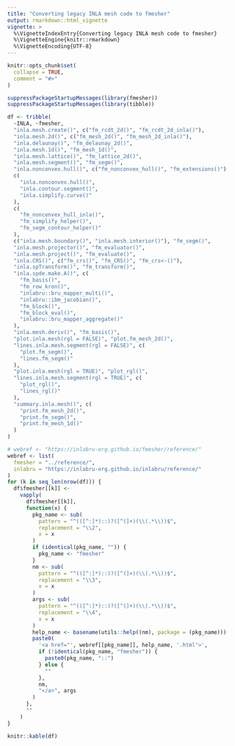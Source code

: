 ```yaml
---
title: "Converting legacy INLA mesh code to fmesher"
output: rmarkdown::html_vignette
vignette: >
  %\VignetteIndexEntry{Converting legacy INLA mesh code to fmesher}
  %\VignetteEngine{knitr::rmarkdown}
  %\VignetteEncoding{UTF-8}
---
```


```r
knitr::opts_chunk$set(
  collapse = TRUE,
  comment = "#>"
)
```

```r
suppressPackageStartupMessages(library(fmesher))
suppressPackageStartupMessages(library(tibble))
```

```r
df <- tribble(
  ~INLA, ~fmesher,
  "inla.mesh.create()", c("fm_rcdt_2d()", "fm_rcdt_2d_inla()"),
  "inla.mesh.2d()", c("fm_mesh_2d()", "fm_mesh_2d_inla()"),
  "inla.delaunay()", "fm_delaunay_2d()",
  "inla.mesh.1d()", "fm_mesh_1d()",
  "inla.mesh.lattice()", "fm_lattice_2d()",
  "inla.mesh.segment()", "fm_segm()",
  "inla.nonconvex.hull()", c("fm_nonconvex_hull()", "fm_extensions()"),
  c(
    "inla.nonconvex.hull()",
    "inla.contour.segment()",
    "inla.simplify.curve()"
  ),
  c(
    "fm_nonconvex_hull_inla()",
    "fm_simplify_helper()",
    "fm_segm_contour_helper()"
  ),
  c("inla.mesh.boundary()", "inla.mesh.interior()"), "fm_segm()",
  "inla.mesh.projector()", "fm_evaluator()",
  "inla.mesh.project()", "fm_evaluate()",
  "inla.CRS()", c("fm_crs()", "fm_CRS()", "fm_crs<-()"),
  "inla.spTransform()", "fm_transform()",
  "inla.spde.make.A()", c(
    "fm_basis()",
    "fm_row_kron()",
    "inlabru::bru_mapper_multi()",
    "inlabru::ibm_jacobian()",
    "fm_block()",
    "fm_block_eval()",
    "inlabru::bru_mapper_aggregate()"
  ),
  "inla.mesh.deriv()", "fm_basis()",
  "plot.inla.mesh(rgl = FALSE)", "plot.fm_mesh_2d()",
  "lines.inla.mesh.segment(rgl = FALSE)", c(
    "plot.fm_segm()",
    "lines.fm_segm()"
  ),
  "plot.inla.mesh(rgl = TRUE)", "plot_rgl()",
  "lines.inla.mesh.segment(rgl = TRUE)", c(
    "plot_rgl()",
    "lines_rgl()"
  ),
  "summary.inla.mesh()", c(
    "print.fm_mesh_2d()",
    "print.fm_segm()",
    "print.fm_mesh_1d()"
  )
)

# webref <- "https://inlabru-org.github.io/fmesher/reference/"
webref <- list(
  fmesher = "../reference/",
  inlabru = "https://inlabru-org.github.io/inlabru/reference/"
)
for (k in seq_len(nrow(df))) {
  df$fmesher[[k]] <-
    vapply(
      df$fmesher[[k]],
      function(x) {
        pkg_name <- sub(
          pattern = "^(([^:]*)::)?([^(]+)(\\(.*\\))$",
          replacement = "\\2",
          x = x
        )
        if (identical(pkg_name, "")) {
          pkg_name <- "fmesher"
        }
        nm <- sub(
          pattern = "^(([^:]*)::)?([^(]+)(\\(.*\\))$",
          replacement = "\\3",
          x = x
        )
        args <- sub(
          pattern = "^(([^:]*)::)?([^(]+)(\\(.*\\))$",
          replacement = "\\4",
          x = x
        )
        help_name <- basename(utils::help((nm), package = (pkg_name)))
        paste0(
          '<a href="', webref[[pkg_name]], help_name, '.html">',
          if (!identical(pkg_name, "fmesher")) {
            paste0(pkg_name, "::")
          } else {
            ""
          },
          nm,
          "</a>", args
        )
      },
      ""
    )
}
```

```r
knitr::kable(df)
```
